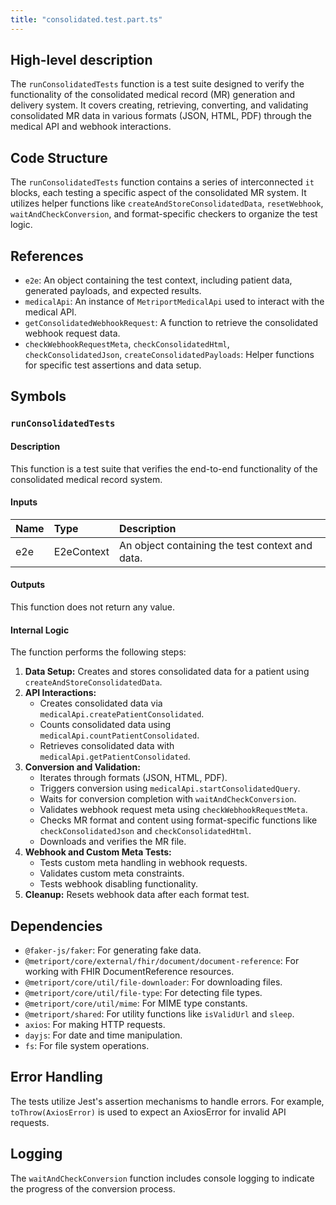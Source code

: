 ```yaml
---
title: "consolidated.test.part.ts"
---
```


## High-level description
The `runConsolidatedTests` function is a test suite designed to verify the functionality of the consolidated medical record (MR) generation and delivery system. It covers creating, retrieving, converting, and validating consolidated MR data in various formats (JSON, HTML, PDF) through the medical API and webhook interactions.

## Code Structure
The `runConsolidatedTests` function contains a series of interconnected `it` blocks, each testing a specific aspect of the consolidated MR system. It utilizes helper functions like `createAndStoreConsolidatedData`, `resetWebhook`, `waitAndCheckConversion`, and format-specific checkers to organize the test logic.

## References
- `e2e`: An object containing the test context, including patient data, generated payloads, and expected results.
- `medicalApi`: An instance of `MetriportMedicalApi` used to interact with the medical API.
- `getConsolidatedWebhookRequest`: A function to retrieve the consolidated webhook request data.
- `checkWebhookRequestMeta`, `checkConsolidatedHtml`, `checkConsolidatedJson`, `createConsolidatedPayloads`: Helper functions for specific test assertions and data setup.

## Symbols
### `runConsolidatedTests`
#### Description
This function is a test suite that verifies the end-to-end functionality of the consolidated medical record system.

#### Inputs
| Name | Type | Description |
|:-----|:-----|:------------|
| e2e | E2eContext | An object containing the test context and data. |

#### Outputs
This function does not return any value.

#### Internal Logic
The function performs the following steps:
1. **Data Setup:** Creates and stores consolidated data for a patient using `createAndStoreConsolidatedData`.
2. **API Interactions:**
    - Creates consolidated data via `medicalApi.createPatientConsolidated`.
    - Counts consolidated data using `medicalApi.countPatientConsolidated`.
    - Retrieves consolidated data with `medicalApi.getPatientConsolidated`.
3. **Conversion and Validation:**
    - Iterates through formats (JSON, HTML, PDF).
    - Triggers conversion using `medicalApi.startConsolidatedQuery`.
    - Waits for conversion completion with `waitAndCheckConversion`.
    - Validates webhook request meta using `checkWebhookRequestMeta`.
    - Checks MR format and content using format-specific functions like `checkConsolidatedJson` and `checkConsolidatedHtml`.
    - Downloads and verifies the MR file.
4. **Webhook and Custom Meta Tests:**
    - Tests custom meta handling in webhook requests.
    - Validates custom meta constraints.
    - Tests webhook disabling functionality.
5. **Cleanup:** Resets webhook data after each format test.

## Dependencies
- `@faker-js/faker`: For generating fake data.
- `@metriport/core/external/fhir/document/document-reference`: For working with FHIR DocumentReference resources.
- `@metriport/core/util/file-downloader`: For downloading files.
- `@metriport/core/util/file-type`: For detecting file types.
- `@metriport/core/util/mime`: For MIME type constants.
- `@metriport/shared`: For utility functions like `isValidUrl` and `sleep`.
- `axios`: For making HTTP requests.
- `dayjs`: For date and time manipulation.
- `fs`: For file system operations.

## Error Handling
The tests utilize Jest's assertion mechanisms to handle errors. For example, `toThrow(AxiosError)` is used to expect an AxiosError for invalid API requests.

## Logging
The `waitAndCheckConversion` function includes console logging to indicate the progress of the conversion process.
